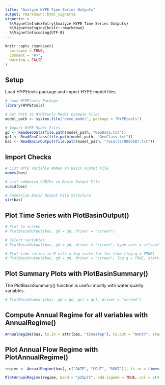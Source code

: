 ```yaml
---
title: "Analyze HYPE Time Series Outputs"
output: rmarkdown::html_vignette
vignette: >
  %\VignetteIndexEntry{Analyze HYPE Time Series Outputs}
  %\VignetteEngine{knitr::rmarkdown}
  %\VignetteEncoding{UTF-8}
---
```


```r
knitr::opts_chunk$set(
  collapse = TRUE,
  comment = "#>",
  warning = FALSE
)
```

## Setup
Load HYPEtools package and import HYPE model files.
```r
# Load HYPEtools Package
library(HYPEtools)

# Get Path to HYPEtools Model Example Files
model_path <- system.file("demo_model", package = "HYPEtools")

# Import HYPE Model Files
gd <- ReadGeoData(file.path(model_path, "GeoData.txt"))
gcl <- ReadGeoClass(file.path(model_path, "GeoClass.txt"))
bas <- ReadBasinOutput(file.path(model_path, "results/0003587.txt"))
```

## Import Checks
```r
# List HYPE Variable Names in Basin Ouptut File
names(bas)

# List subbasin SUBIDs in Basin Output File
subid(bas)

# Summarize Basin Output File Structure
str(bas)
```

## Plot Time Series with PlotBasinOutput()
```r
# Plot to screen
# PlotBasinOutput(bas, gd = gd, driver = "screen")

# Select variables
# PlotBasinOutput(bas, gd = gd, driver = "screen", hype.vars = c("cout", "rout"))

# Plot time series in R with a log scale for the flow (log.q = TRUE)
# PlotBasinOutput(bas, gd = gd, driver = "screen", log.q = TRUE, start.mon = 10, name = paste0("Subid ", attr(bas, "subid")))
```

## Plot Summary Plots with PlotBasinSummary()
The PlotBasinSummary() function is useful mostly with water quality variables.
```r
# PlotBasinSummary(bas, gd = gd, gcl = gcl, driver = "screen")
```

## Compute Annual Regime for all variables with AnnualRegime()
```r
AnnualRegime(bas, ts.in = attr(bas, "timestep"), ts.out = "month", start.mon = 10)
```

## Plot Annual Flow Regime with PlotAnnualRegime()
```r
regime <- AnnualRegime(bas[, c("DATE", "COUT", "ROUT")], ts.in = timestep(bas), ts.out = "month", start.mon = 10)

PlotAnnualRegime(regime, band = "p25p75", add.legend = TRUE, col = c(4, 2))
```
